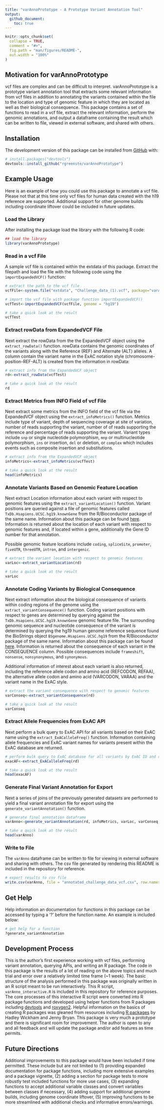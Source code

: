 ```yaml
---
title: "varAnnoPrototype - A Prototype Variant Annotation Tool"
output: 
  github_document:
    toc: true
---
```


<!-- README.md is generated from README.Rmd. Please edit that file -->

```r
knitr::opts_chunk$set(
  collapse = TRUE,
  comment = "#>",
  fig.path = "man/figures/README-",
  out.width = "100%"
)
```

## Motivation for varAnnoPrototype

<!-- badges: start -->
<!-- badges: end -->

vcf files are complex and can be difficult to interpret. varAnnoPrototype is a prototype variant annotation tool that extracts some relevant information from vcf files in addition to annotating the variants contained within the file to the location and type of genomic feature in which they are located as well as their biological consequence. This package contains a set of functions to read in a vcf file, extract the relevant information, perform the genomic annotations, and output a dataframe containing the result which can be written to file, viewed in external software, and shared with others.

## Installation


The development version of this package can be installed from [GitHub](https://github.com/) with:

``` r
# install.packages("devtools")
devtools::install_github("rgreenste/varAnnoPrototype")
```

## Example Usage


Here is an example of how you could use this package to annotate a vcf file. Please not that at this time only vcf files for human data created with the h19 reference are supported. Additional support for other genome builds including coordinate liftover could be included in future updates.


### Load the Library

After installing the package load the library with the following R code:
```r
## load the library
library(varAnnoPrototype)
```


### Read in a vcf File

A sample vcf file is contained within the extdata of this package. Extract the filepath and load the file with the following code using the `importExpandedVCF()` function:

```r
# extract the path to the vcf file
vcfFile<-system.file("extdata", "Challenge_data_(1).vcf", package="varAnnoPrototype")

# import the vcf file with package function importExpandedVCF()
vcfTest<-importExpandedVCF(vcfFile, genome = "hg19")

# take a quick look at the result
vcfTest
```


### Extract rowData from ExpandedVCF File


Next extract the rowData from the the ExpandedVCF object using the `extract_rowData()` function. rowData contains the genomic coordinates of the variants along with the Reference (REF) and Alternate (ALT) alleles. A column contain the variant name in the ExAC notation style (chromosome-position-REF-ALT) is created from the information in rowData:

```r
# extract info from the ExpandedVCF object
rd<-extract_rowData(vcfTest)

# take a quick look at the result
rd
```


### Extract Metrics from INFO Field of vcf File


Next extract some metrics from the INFO field of the vcf file via the ExpandedVCF object using the `extract_infoMetrics()` function. Metrics include type of variant, depth of sequencing coverage at site of variation, number of reads supporting the variant, number of of reads supporting the reference and percentage of reads supporting the variant. Variant types include `snp` or single nucleotide polymorphism, `mnp` or multinucleotide polymorphism, `ins` or insertion, `del` or deletion, or `complex` which includes events such as composite insertion and substitutions.

```r
# extract info from the ExpandedVCF object
infoMetrics<-extract_infoMetrics(vcfTest)

# take a quick look at the result
head(infoMetrics)
```


### Annotate Variants Based on Genomic Feature Location


Next extract Location information about each variant with respect to genomic features using the `extract_variantLocation()` function. Variant positions are queried against a file of genomic features called `TxDb.Hsapiens.UCSC.hg19.knownGene` from the R/Bioconductor package of the same name. Information about this package can be found [here](https://bioconductor.org/packages/release/data/annotation/html/TxDb.Hsapiens.UCSC.hg19.knownGene.html). Information is returned about the location of each variant with respect to genomic features and, if located within a gene, additionally the Gene ID number for that annotation. 

Possible genomic feature locations include `coding`, `spliceSite`, `promoter`, `fiveUTR`, `threeUTR`, `intron`, and `intergenic`. 

```r
# extract the variant location with respect to genomic features
varLoc<-extract_variantLocation(rd)

# take a quick look at the result
varLoc
```


### Annotate Coding Variants by Biological Consequence


Next extract information about the biological consequence of variants within coding regions of the genome using the `extract_variantConsequence()` function. Coding variant positions with respect to genes are determined by querying against the `TxDb.Hsapiens.UCSC.hg19.knownGene` genomic feature file. The surrounding genomic sequence and nucleotide consequence of the variant is determined by querying the hg19 human genome reference sequence found the BioStrings object `BSgenome.Hsapiens.UCSC.hg19` from the R/Bioconductor package of the same name. Information about this package can be found [here](https://bioconductor.org/packages/release/data/annotation/html/BSgenome.Hsapiens.UCSC.hg19.html). Information is returned about the consequence of each variant in the CONSEQUENCE column. Possible consequences include `frameshift`, `nonsense`, `nonsynonymous`, and `synonymous`.  

Additional information of interest about each variant is also returned, including the reference allele codon and amino acid (REFCODON, REFAA), the alternative allele codon and amino acid (VARCODON, VARAA) and the variant name in the ExAC style. 


```r
# extract the variant consequence with respect to genomic features
varConseq<-extract_variantConsequence(rd)

# take a quick look at the result
varConseq
```


### Extract Allele Frequencies from ExAC API


Next perform a bulk query to ExAC API for all variants based on their ExAC name using the `extract_ExACalleleFreq()` function. Information containing allele frequencies and ExAC variant names for variants present within the ExAC database are returned.


```r
# perform bulk query to ExAC database for all variants by ExAC ID and return allele frequencies
exacAF<-extract_ExACalleleFreq(rd)

# take a quick look at the result
head(exacAF)
```



### Generate Final Variant Annotation for Export


Next a series of joins of the previously generated datasets are performed to yield a final variant annotation file for export using the `generate_variantAnnotation()` function.


```r
# generate final annotation dataframe
varAnno<-generate_variantAnnotation(rd, infoMetrics, varLoc, varConseq, exacAF)

# take a quick look at the result
head(varAnno)
```



### Write to File


The `varAnno` dataframe can be written to file for viewing in external software and sharing with others. The csv file generated by rendering this README is included in the repository for reference.

```r
# export results to csv file
write.csv(varAnno, file = "annotated_challenge_data_vcf.csv", row.names = F)
```


## Get Help

Help information an documentation for functions in this package can be accessed by typing a '?' before the function name. An example is included below:

```r

# get help for a function
?generate_variantAnnotation

```


## Development Process

This is the author's first experience working with vcf files, performing variant annotation, querying APIs, and writing an R package. The code in this package is the results of a lot of reading on the above topics and much trial and error over a relatively limited time frame (~1 week). The basic structure of the analysis performed in this package was originally written in an R script meant to be run interactively. This R script, `varAnno_interactive.R` is included in this repository for reference purposes. The core processes of this interactive R script were converted into R package functions and developed using helper functions from R packages including [devtools](https://cran.r-project.org/web/packages/devtools/index.html) and [roxygen2](https://cran.r-project.org/web/packages/roxygen2/index.html). Helpful information on the basics of creating R packages was gleaned from resources including [R packages](https://r-pkgs.org/index.html) by Hadley Wickham and Jenny Bryan. This package is very much a prototype and there is significant room for improvement. The author is open to any and all feedback and will update the package and/or add features as time permits.



## Future Directions

Additional improvements to this package would have been included if time permitted. These include but are not limited to (1) providing expanded documentation for package functions, including more extensive examples and a package vignette, (2) adding a section for package tests to more robustly test included functions for more use cases, (3) expanding functions to accept additional variable classes and convert variables between classes if necessary, (4) adding support for additional genome builds, including genome coordinate liftover, (5) improving functions to be more streamlined with additional checks and informative errors/warnings.


